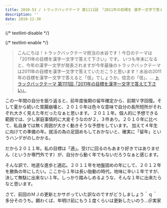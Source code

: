 ```yaml
---
title: 2010-53 / トラックバックテーマ 第1111回 「2011年の目標を 漢字一文字で答えて下さい」
description: ''
date: 2010-12-30
---
```


{/* textlint-disable */}


{/* textlint-enable */}

> こんにちは！トラックバックテーマ担当の水谷です！今日のテーマは「2011年の目標を漢字一文字で答えて下さい」です。
> いつも年末になると、今年の漢字一文字が発表されますが今年最後のトラックバックテーマは2011年の目標を漢字一文字で答えていただこうと思います！水谷の2011年の目標を漢字一文字で答えると「信」でしょうか。信念の「信」、...
[トラックバックテーマ 第1111回「2011年の目標を漢字一文字で答えて下さい」](http://blog.fc2.com/trackbacks/blog-entry-1108.html)

この一年間の自分を振り返ると、前年度後期の留年確定から、前期Ｖ字回復。そして夏から続いた胃腸崩壊と、２０１０年は色々な意味で自分の長所短所がそれぞれ大きく見えた年だったなぁと思います。
２０１１年。個人的に予想できる範囲では、少し家庭事情的に大変そうなのが２，３件あり。２０１０年に比べて、私自身では無く周囲が大きく動きそうな予想をしています。
加えて４年生に向けての準備の年。就活の為の足固めもしておかないと、確実に「留年」というハンデがのしかかる。

だから２０１１年。私の目標は「適」。受けに回るのもあまり好きではありません（というか専門外です）が、自分から動く年でもないだろうなぁと感じます。

そんな訳で、地道な進歩と適応。２０１１年を地盤固めの年にして、２０１２年を勝負の年にしたい。ここから１年は長い胎動の時代。地味に辛い１年ですが、決して無駄に出来ない１年。しっかり踏みしめるような、そんな１年に出来たらなと思います。

さて、前回のＭＪの更新とかサボっていた訳なのですがどうしましょう＾ｑ＾ 多分そのうち。願わくば、年明け前にもう１度くらいは更新したいのう…＠実家
